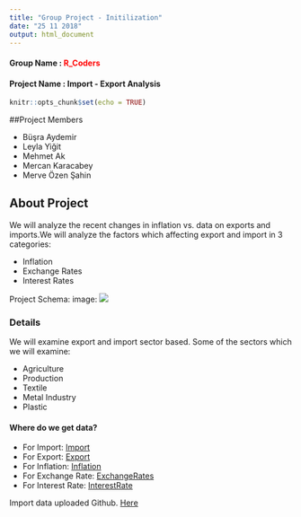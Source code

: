 ```yaml
---
title: "Group Project - Initilization"
date: "25 11 2018"
output: html_document
---
```

#### Group Name :<span style="color:red"> R_Coders</span>
#### Project Name : Import - Export Analysis 
```r
knitr::opts_chunk$set(echo = TRUE)
``` 
##Project Members

* Büşra Aydemir
* Leyla Yiğit
* Mehmet Ak
* Mercan Karacabey
* Merve Özen Şahin

## About Project

  We will analyze the recent changes in inflation vs. data on exports and imports.We will analyze the factors which affecting export and import in 3 categories:
  
  * Inflation
  * Exchange Rates
  * Interest Rates
  
Project Schema:
image: ![](https://github.com/MEF-BDA503/gpj18-r_coders/blob/master/Analysis_Document/projectSchema.png) 

### Details

We will examine export and import sector based. Some of the sectors which we will examine:

  * Agriculture
  * Production
  * Textile
  * Metal Industry
  * Plastic


#### Where do we get data?

* For Import:
[Import](http://www.oaib.gov.tr) 
* For Export:
[Export](http://www.tim.org.tr/tr/ihracat-rakamlari.html)
* For Inflation:
[Inflation](https://www.tcmb.gov.tr/wps/wcm/connect/TR/TCMB+TR/Main+Menu/Istatistikler/Enflasyon+Verileri/Tuketici+Fiyatlari)
* For Exchange Rate:
[ExchangeRates](https://github.com/algopoly/EVDS)
* For Interest Rate:
[InterestRate](https://evds2.tcmb.gov.tr)

Import data uploaded Github.
[Here](https://github.com/MEF-BDA503/gpj18-r_coders/tree/master/import_data)

